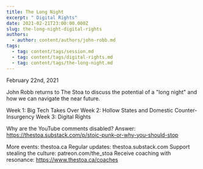 ```yaml
---
title: The Long Night
excerpt: " Digital Rights"
date: 2021-02-21T23:00:00.000Z
slug: the-long-night-digital-rights
authors:
  - author: content/authors/john-robb.md
tags:
  - tag: content/tags/session.md
  - tag: content/tags/digital-rights.md
  - tag: content/tags/the-long-night.md
---
```


February 22nd, 2021

John Robb returns to The Stoa to discuss the potential of a "long night" and how we can navigate the near future. 

Week 1: Big Tech Takes Over
Week 2: Hollow States and Domestic Counter-Insurgency
Week 3: Digital Rights

Why are the YouTube comments disabled? Answer: https://thestoa.substack.com/p/stoic-punk-or-why-you-should-stop

More events: thestoa.ca
Regular updates: thestoa.substack.com
Support stealing the culture: patreon.com/the_stoa
Receive coaching with resonance: https://www.thestoa.ca/coaches
